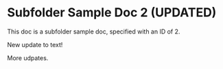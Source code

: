 # Subfolder Sample Doc 2 (UPDATED)

This doc is a subfolder sample doc, specified with an ID of 2.

New update to text!

More udpates.
